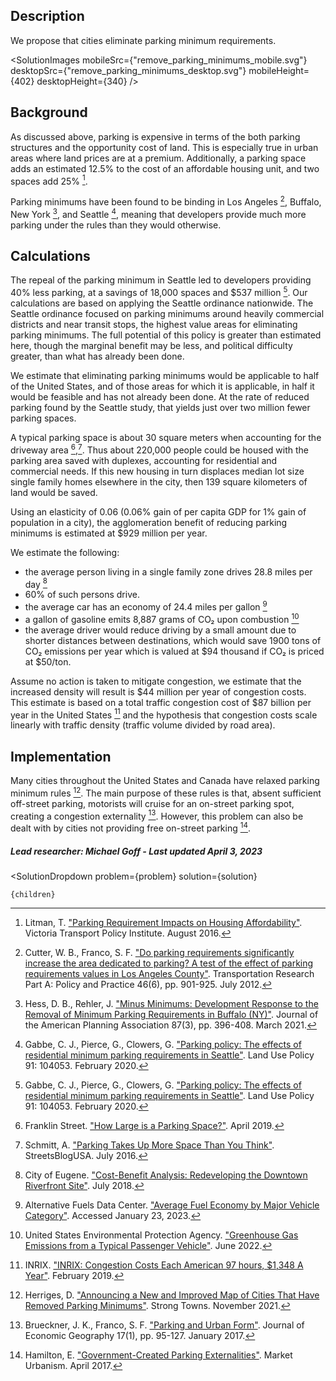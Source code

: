 


## Description
We propose that cities eliminate parking minimum requirements.

<SolutionImages 
  mobileSrc={"remove_parking_minimums_mobile.svg"}
  desktopSrc={"remove_parking_minimums_desktop.svg"}
   mobileHeight={402}
  desktopHeight={340}
/>


## Background

As discussed above, parking is expensive in terms of the both parking structures and the opportunity cost of land. This is especially true in urban areas where land prices are at a premium. Additionally, a parking space adds an estimated 12.5% to the cost of an affordable housing unit, and two spaces add 25% [^"25"].

Parking minimums have been found to be binding in Los Angeles [^"10"], Buffalo, New York [^"22"], and Seattle [^"12"], meaning that developers provide much more parking under the rules than they would otherwise.


## Calculations
The repeal of the parking minimum in Seattle led to developers providing 40% less parking, at a savings of 18,000 spaces and $537 million [^"12"]. Our calculations are based on applying the Seattle ordinance nationwide. The Seattle ordinance focused on parking minimums around heavily commercial districts and near transit stops, the highest value areas for eliminating parking minimums. The full potential of this policy is greater than estimated here, though the marginal benefit may be less, and political difficulty greater, than what has already been done.

We estimate that eliminating parking minimums would be applicable to half of the United States, and of those areas for which it is applicable, in half it would be feasible and has not already been done. At the rate of reduced parking found by the Seattle study, that yields just over two million fewer parking spaces.

A typical parking space is about 30 square meters when accounting for the driveway area [^"1"],[^"3"]. Thus about 220,000 people could be housed with the parking area saved with duplexes, accounting for residential and commercial needs. If this new housing in turn displaces median lot size single family homes elsewhere in the city, then 139 square kilometers of land would be saved.

Using an elasticity of 0.06 (0.06% gain of per capita GDP for 1% gain of population in a city), the agglomeration benefit of reducing parking minimums is estimated at $929 million per year.

We estimate the following:
- the average person living in a single family zone drives 28.8 miles per day [^"9"]
- 60% of such persons drive. 
- the average car has an economy of 24.4 miles per gallon [^"7"] 
- a gallon of gasoline emits 8,887 grams of CO₂ upon combustion [^"11"]
- the average driver would reduce driving by a small amount due to shorter distances between destinations, which would save 1900 tons of CO₂ emissions per year which is valued at $94 thousand if CO₂ is priced at $50/ton.


Assume no action is taken to mitigate congestion, we estimate that the increased density will result is $44 million per year of congestion costs. This estimate is based on a total traffic congestion cost of $87 billion per year in the United States [^"2"] and the hypothesis that congestion costs scale linearly with traffic density (traffic volume divided by road area).


## Implementation

Many cities throughout the United States and Canada have relaxed parking minimum rules [^"21"]. The main purpose of these rules is that, absent sufficient off-street parking, motorists will cruise for an on-street parking spot, creating a congestion externality [^"5"]. However, this problem can also be dealt with by cities not providing free on-street parking [^"19"].

##### Lead researcher: Michael Goff - Last updated April 3, 2023

[^"1"]: Franklin Street. ["How Large is a Parking Space?"](https://franklinst.com/how-large-is-a-parking-space/). April 2019.

[^"2"]: INRIX. ["INRIX: Congestion Costs Each American 97 hours, $1,348 A Year"](https://inrix.com/press-releases/scorecard-2018-us/). February 2019.

[^"3"]: Schmitt, A. ["Parking Takes Up More Space Than You Think"](https://usa.streetsblog.org/2016/07/05/parking-takes-up-more-space-than-you-think/). StreetsBlogUSA. July 2016.

[^"5"]: Brueckner, J. K., Franco, S. F. ["Parking and Urban Form"](https://academic.oup.com/joeg/article-abstract/17/1/95/2930541). Journal of Economic Geography 17(1), pp. 95-127. January 2017.

[^"7"]: Alternative Fuels Data Center. ["Average Fuel Economy by Major Vehicle Category"](https://afdc.energy.gov/data/10310). Accessed January 23, 2023.

[^"9"]: City of Eugene. ["Cost-Benefit Analysis: Redeveloping the Downtown Riverfront Site"](https://eugene-or.gov/DocumentCenter/View/41336/Downtown-Riverfront-Cost-Benefit-Analysis-July-3-2018-?bidId=). July 2018.

[^"10"]: Cutter, W. B., Franco, S. F. ["Do parking requirements significantly increase the area dedicated to parking? A test of the effect of parking requirements values in Los Angeles County"](https://www.sciencedirect.com/science/article/abs/pii/S0965856412000304). Transportation Research Part A: Policy and Practice 46(6), pp. 901-925. July 2012.

[^"11"]: United States Environmental Protection Agency. ["Greenhouse Gas Emissions from a Typical Passenger Vehicle"](https://www.epa.gov/greenvehicles/greenhouse-gas-emissions-typical-passenger-vehicle). June 2022.

[^"12"]: Gabbe, C. J., Pierce, G., Clowers, G. ["Parking policy: The effects of residential minimum parking requirements in Seattle"](https://www.sciencedirect.com/science/article/abs/pii/S0264837718312870). Land Use Policy 91: 104053. February 2020.

[^"19"]: Hamilton, E. ["Government-Created Parking Externalities"](https://marketurbanism.com/2017/04/27/government-created-parking-externalities/). Market Urbanism. April 2017.

[^"21"]: Herriges, D. ["Announcing a New and Improved Map of Cities That Have Removed Parking Minimums"](https://www.strongtowns.org/journal/2021/11/22/announcing-a-new-and-improved-map-of-cities-that-have-removed-parking-minimums). Strong Towns. November 2021.

[^"22"]: Hess, D. B., Rehler, J. ["Minus Minimums: Development Response to the Removal of Minimum Parking Requirements in Buffalo (NY)"](https://www.tandfonline.com/doi/pdf/10.1080/01944363.2020.1864225). Journal of the American Planning Association 87(3), pp. 396-408. March 2021.

[^"25"]: Litman, T. ["Parking Requirement Impacts on Housing Affordability"](http://www.vtpi.org/park-hou.pdf). Victoria Transport Policy Institute. August 2016.

  <SolutionDropdown 
    problem={problem} 
    solution={solution}
  >
    {children}
  </SolutionDropdown>